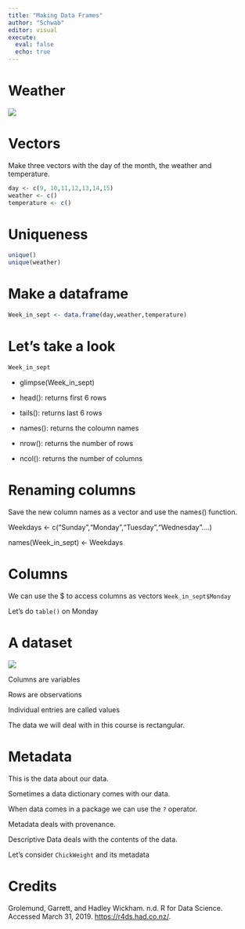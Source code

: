 ```yaml
---
title: "Making Data Frames"
author: "Schwab"
editor: visual
execute: 
  eval: false
  echo: true
---
```


# Weather

![](https://s.w-x.co/staticmaps/acttemp_1280x720.jpg?crop=16:9&width=980&format=pjpg&auto=webp&quality=60)

# Vectors

Make three vectors with the day of the month, the weather and temperature.

```r
day <- c(9, 10,11,12,13,14,15)
weather <- c()
temperature <- c()
```

# Uniqueness

```r
unique()
unique(weather)
```

# Make a dataframe

```r
Week_in_sept <- data.frame(day,weather,temperature)
```

# Let's take a look

```r
Week_in_sept

```

-   glimpse(Week_in_sept)

-   head(): returns first 6 rows

-   tails(): returns last 6 rows

-   names(): returns the coloumn names

-   
nrow(): returns the number of rows

-   ncol(): returns the number of columns

# Renaming columns

Save the new column names as a vector and use the names() function.

Weekdays \<- c("Sunday","Monday","Tuesday","Wednesday"....)

names(Week_in_sept) \<- Weekdays

# Columns 

We can use the \$ to access columns as vectors `Week_in_sept$Monday`

Let's do `table()` on Monday

# A dataset

![](https://d33wubrfki0l68.cloudfront.net/6f1ddb544fc5c69a2478e444ab8112fb0eea23f8/91adc/images/tidy-1.png)

Columns are variables

Rows are observations

Individual entries are called values

The data we will deal with in this course is rectangular.

# Metadata

This is the data about our data.

Sometimes a data dictionary comes with our data.

When data comes in a package we can use the `?` operator.

Metadata deals with provenance.

Descriptive Data deals with the contents of the data.

Let's consider `ChickWeight` and its metadata

# Credits

Grolemund, Garrett, and Hadley Wickham. n.d. R for Data Science. Accessed March 31, 2019. <https://r4ds.had.co.nz/>.
